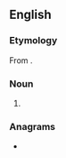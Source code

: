 ==English==

===Etymology===
From {{suffix|amir|ate|lang=en}}.

===Noun===
{{en-noun}}

# {{alternative spelling of|emirate|lang=en}}

===Anagrams===
* {{anagrams|en|ametria|artemia}}